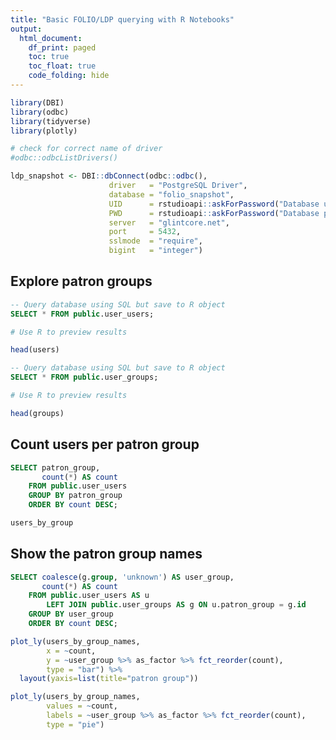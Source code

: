 ```yaml
---
title: "Basic FOLIO/LDP querying with R Notebooks"
output:
  html_document:
    df_print: paged
    toc: true
    toc_float: true
    code_folding: hide
---
```


```r

library(DBI)
library(odbc)
library(tidyverse)
library(plotly)

# check for correct name of driver
#odbc::odbcListDrivers()

```

```r

ldp_snapshot <- DBI::dbConnect(odbc::odbc(), 
                      driver   = "PostgreSQL Driver",
                      database = "folio_snapshot",
                      UID      = rstudioapi::askForPassword("Database user"),
                      PWD      = rstudioapi::askForPassword("Database password"),
                      server   = "glintcore.net",
                      port     = 5432,
                      sslmode  = "require",
                      bigint   = "integer")

```

## Explore patron groups

```sql

-- Query database using SQL but save to R object
SELECT * FROM public.user_users;


```

```r

# Use R to preview results

head(users)

```

```sql

-- Query database using SQL but save to R object
SELECT * FROM public.user_groups;


```

```r

# Use R to preview results

head(groups)

```


## Count users per patron group

```sql

SELECT patron_group,
       count(*) AS count
    FROM public.user_users
    GROUP BY patron_group
    ORDER BY count DESC;

```

```r

users_by_group

```


## Show the patron group names

```sql

SELECT coalesce(g.group, 'unknown') AS user_group,
       count(*) AS count
    FROM public.user_users AS u
        LEFT JOIN public.user_groups AS g ON u.patron_group = g.id
    GROUP BY user_group
    ORDER BY count DESC;

```


```r

plot_ly(users_by_group_names, 
        x = ~count, 
        y = ~user_group %>% as_factor %>% fct_reorder(count),
        type = "bar") %>%
  layout(yaxis=list(title="patron group"))

```

```r

plot_ly(users_by_group_names, 
        values = ~count, 
        labels = ~user_group %>% as_factor %>% fct_reorder(count),
        type = "pie")

```